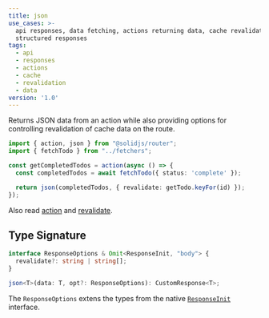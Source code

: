 ```yaml
---
title: json
use_cases: >-
  api responses, data fetching, actions returning data, cache revalidation,
  structured responses
tags:
  - api
  - responses
  - actions
  - cache
  - revalidation
  - data
version: '1.0'
---
```


Returns JSON data from an action while also providing options for controlling revalidation of cache data on the route.

```ts title="/actions/get-completed-todos.ts" {7}
import { action, json } from "@solidjs/router";
import { fetchTodo } from "../fetchers";

const getCompletedTodos = action(async () => {
  const completedTodos = await fetchTodo({ status: 'complete' });

  return json(completedTodos, { revalidate: getTodo.keyFor(id) });
});
```

Also read [action](/solid-router/reference/data-apis/action) and [revalidate](/solid-router/reference/response-helpers/revalidate).

## Type Signature

```typescript
interface ResponseOptions & Omit<ResponseInit, "body"> {
  revalidate?: string | string[];
}

json<T>(data: T, opt?: ResponseOptions): CustomResponse<T>;
``` 

The `ResponseOptions` extens the types from the native [`ResponseInit`](https://developer.mozilla.org/en-US/docs/Web/API/Response/Response#options) interface.
